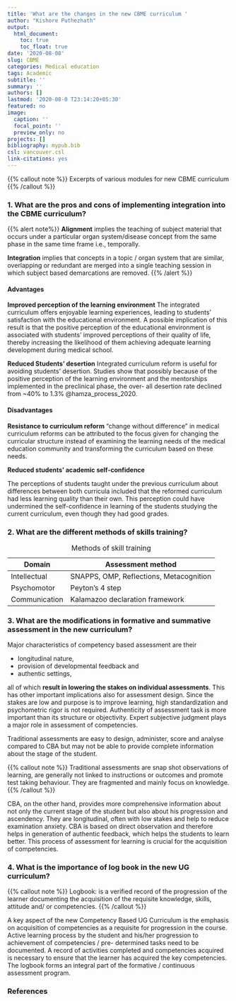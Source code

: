 ```yaml
---
title: 'What are the changes in the new CBME curriculum '
author: "Kishore Puthezhath"
output:
  html_document:
    toc: true
    toc_float: true
date: '2020-08-08'
slug: CBME
categories: Medical education
tags: Academic
subtitle: ''
summary: ''
authors: []
lastmod: '2020-08-0 T23:14:20+05:30'
featured: no
image:
  caption: ''
  focal_point: ''
  preview_only: no
projects: []
bibliography: mypub.bib
csl: vancouver.csl
link-citations: yes
---
```


{{% callout note %}}
Excerpts of various modules for new CBME curriculum
{{% /callout %}}

### 1. What are the pros and cons of implementing integration into the CBME curriculum?

{{% alert note%}}
**Alignment** implies the teaching of subject material that occurs under a particular organ system/disease concept from the same phase in the same time frame i.e., temporally.  

**Integration** implies that concepts in a topic / organ system that are similar, overlapping or redundant are merged into a single teaching session in which subject based demarcations are removed.
{{% /alert %}}

#### Advantages

**Improved perception of the learning environment**
The integrated curriculum offers enjoyable learning experiences, leading to students’ satisfaction with the educational environment. A possible implication of this result is that the positive perception of the educational environment is associated with students’ improved perceptions of their quality of life, thereby increasing the likelihood of them achieving adequate learning development during medical school.  

**Reduced Students’ desertion** 
Integrated curriculum reform is useful for avoiding students’ desertion. Studies show that possibly because of the positive perception of the learning environment and the mentorships implemented in the preclinical phase, the over- all desertion rate declined from ~40% to 1.3% @hamza_process_2020. 

#### Disadvantages  

**Resistance to curriculum reform**
“change without difference” in medical curriculum reforms can be attributed to the focus given for changing the curricular structure instead of examining the learning needs of the medical education community and transforming the curriculum based on these needs.

**Reduced students’ academic self-confidence**

The perceptions of students taught under the previous curriculum about differences between both curricula included that the reformed curriculum had less learning quality than their own. This perception could have undermined the self-confidence in learning of the students studying the current curriculum, even though they had good grades. 

### 2. What are the different methods of skills training?

|Domain|Assessment method|
|-|-|
|Intellectual|SNAPPS, OMP, Reflections, Metacognition|
|Psychomotor|Peyton's 4 step|
|Communication|Kalamazoo declaration framework|
Table: Methods of skill training
 
### 3. What are the modifications in formative and summative assessment in the new curriculum? 

Major characteristics of competency based assessment are their 

+ longitudinal nature, 
+ provision of developmental feedback and 
+ authentic settings, 

all of which **result in lowering the stakes on individual assessments**. This has other important implications also for assessment design. Since the stakes are low and purpose is to improve learning, high standardization and psychometric rigor is not required. Authenticity of assessment task is more important than its structure or objectivity. Expert subjective judgment plays a major role in assessment of competencies.

Traditional assessments are easy to design, administer, score and analyse compared to CBA but may not be able to provide complete information about the stage of the student. 

{{% callout note %}}
Traditional assessments are snap shot observations of learning, are generally not linked to instructions or outcomes and promote test taking behaviour. They are fragmented and mainly focus on knowledge.
{{% /callout %}} 

CBA, on the other hand, provides more comprehensive information about not only the current stage of the student but also about his progression and ascendency. They are longitudinal, often with low stakes and help to reduce examination anxiety. CBA is based on direct observation and therefore helps in generation of authentic feedback, which helps the students to learn better. This process of assessment for learning is crucial for the acquisition of competencies.


 
### 4. What is the importance of log book in the new UG curriculum?

{{% callout note %}}
Logbook: is a verified record of the progression of the learner documenting the acquisition of the requisite knowledge, skills, attitude and/ or competencies.
{{% /callout %}}

A key aspect of the new Competency Based UG Curriculum is the emphasis on acquisition of competencies as a requisite for progression in the course. Active learning process by the student and his/her progression to achievement of competencies / pre- determined tasks need to be documented. A record of activities completed and competencies acquired is necessary to ensure that the learner has acquired the key competencies. The logbook forms an integral part of the formative / continuous assessment program.

### References
 